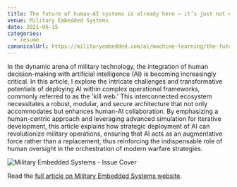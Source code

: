 ```yaml
---
title: The future of human-AI systems is already here – it’s just not evenly architected
venue: Military Embedded Systems
date: 2021-06-15
categories:
  - resume
canonicalUrl: https://militaryembedded.com/ai/machine-learning/the-future-of-human-ai-systems-is-already-here-its-just-not-evenly-architected
---
```


In the dynamic arena of military technology, the integration of human decision-making with artificial intelligence (AI) is becoming increasingly critical. In this article, I explore the intricate challenges and transformative potentials of deploying AI within complex operational frameworks, commonly referred to as the 'kill web.' This interconnected ecosystem necessitates a robust, modular, and secure architecture that not only accommodates but enhances human-AI collaboration. By emphasizing a human-centric approach and leveraging advanced simulation for iterative development, this article explains how strategic deployment of AI can revolutionize military operations, ensuring that AI acts as an augmentative force rather than a replacement, thus reinforcing the indispensable role of human oversight in the orchestration of modern warfare strategies.

![Military Embedded Systems - Issue Cover](/content/2021-06-15-the-future-of-human-ai-systems/military-embedded-systems-issue-cover.png)

Read the [full article on Military Embedded Systems website](https://militaryembedded.com/ai/machine-learning/the-future-of-human-ai-systems-is-already-here-its-just-not-evenly-architected).
